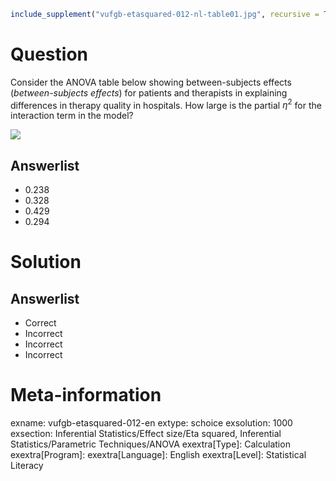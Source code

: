 ```r
include_supplement("vufgb-etasquared-012-nl-table01.jpg", recursive = TRUE)
```

Question
========

Consider the ANOVA table below showing between-subjects effects (*between-subjects effects*) for patients and therapists in explaining differences in therapy quality in hospitals. How large is the partial $\eta^{2}$ for the interaction term in the model?

![](vufgb-etasquared-012-nl-table01.jpg)
  
Answerlist
----------
* 0.238
* 0.328
* 0.429
* 0.294

Solution
========

Answerlist
----------
* Correct
* Incorrect
* Incorrect
* Incorrect

Meta-information
================
exname: vufgb-etasquared-012-en
extype: schoice
exsolution: 1000
exsection: Inferential Statistics/Effect size/Eta squared, Inferential Statistics/Parametric Techniques/ANOVA
exextra[Type]: Calculation
exextra[Program]: 
exextra[Language]: English
exextra[Level]: Statistical Literacy
